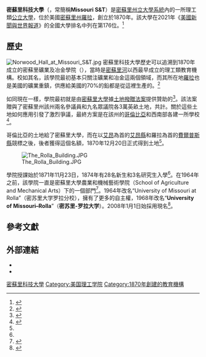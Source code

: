 {{Infobox university
|name=  Missouri University<br>of Science and Technology
|image=  [[File:University_of_Missouri_seal_bw.svg|200px]]
|tagline= Missouri's premier technological research university
|motto={{lang-la|Salus Populi}}（The Welfare of the People）
|established= 1870年
|type=  [[公立大學|公立大學]]<br>[[贈地大學|贈地大學]]
|endowment= [[美元|$]]1.36億（2013）<ref name="endowment">{{cite web |url=http://www.nacubo.org/Documents/EndowmentFiles/2013NCSEEndowmentMarket%20ValuesRevisedFeb142014.pdf |title=NCSE Public Tables Endowment Market Values |format=PDF |date=February 2014 |accessdate=October 22, 2014 |deadurl=yes |archiveurl=https://www.webcitation.org/6Pg7vCEwR?url=http://www.nacubo.org/Documents/EndowmentFiles/2013NCSEEndowmentMarket%20ValuesRevisedFeb142014.pdf |archivedate=2014年5月19日 |df= }}</ref>
|chancellor= Cheryl B. Schrader
|provost= Robert J. Marley
|faculty= 492（2012年秋）<ref name="faculty">{{cite web |url=http://ira.mst.edu/media/research/ira/documents/factbook12-13/facultyandstaff/Faculty%20Headcount%20by%20Status.pdf |format=PDF |title=Faculty Headcount by Status (Fall Semester 2012) |publisher=Missouri University of Science and Technology |accessdate=June 1, 2014 |archive-date=2016-03-04 |archive-url=https://web.archive.org/web/20160304041846/http://ira.mst.edu/media/research/ira/documents/factbook12-13/facultyandstaff/Faculty%20Headcount%20by%20Status.pdf |dead-url=no }}</ref>
|staff=  924（2012年秋）<ref name="2013 facts" />
|students= 8,642（2014年秋）<ref name="2013 facts">{{cite web |url=http://www.umsystem.edu/ums/about/facts/#rolla |title=Facts and Figures (Missouri University of Science and Technology) |publisher=University of Missouri |date=March 17, 2014 |accessdate=May 31, 2014 |archive-url=https://web.archive.org/web/20150721233659/http://www.umsystem.edu/ums/about/facts/#rolla |archive-date=2015-07-21 |dead-url=yes }}</ref><ref name="registrar2014">{{cite web |url=http://registrar.mst.edu/media/administrative/registrar/documents/enrollment/fs14grid.pdf |format=PDF |title=Enrollment Grid |publisher=Registrar (MU Science & Technology) |date=September 23, 2014 |accessdate=October 22, 2014 |archive-date=2015-03-30 |archive-url=https://web.archive.org/web/20150330085258/http://registrar.mst.edu/media/administrative/registrar/documents/enrollment/fs14grid.pdf |dead-url=no }}</ref><ref name="2012 facts">{{cite web |url=http://www.mst.edu/about |title=About |publisher=Missouri University of Science & Technology |accessdate=March 19, 2013 |archive-date=2015-04-03 |archive-url=https://web.archive.org/web/20150403100220/http://www.mst.edu/about/ |dead-url=no }}</ref>
|undergrad= 6,522（2014年秋）<ref name="registrar2013">{{cite web |url=http://registrar.mst.edu/media/administrative/registrar/documents/enrollment/fs13grid.pdf |format=PDF |title=Enrollment Grid - Registrar |date=September 17, 2013 |publisher=Missouri University of Science and Technology |accessdate=May 31, 2014 |archive-date=2014-05-31 |archive-url=https://web.archive.org/web/20140531162550/http://registrar.mst.edu/media/administrative/registrar/documents/enrollment/fs13grid.pdf |dead-url=no }}</ref>
|postgrad= 2,120（2014年秋）<ref name="registrar2014" />
|city=[[羅拉_(密蘇里州)|羅拉]]
|state= [[密蘇里州|密蘇里州]]
|country= 美國
|campus= 郊區，{{convert|284|acre|ha|1}}<ref name="Best College 2010-11">[http://colleges.usnews.rankingsandreviews.com/best-colleges/missouri-university-of-science-%26-technology-2517 Missouri University of Science & Technology] {{Wayback|url=http://colleges.usnews.rankingsandreviews.com/best-colleges/missouri-university-of-science-%26-technology-2517 |date=20120926000210 }}, ''[[U.S._News_&_World_Report|U.S. News & World Report]]''</ref>
|colors=  銀色、金色和綠色<ref>{{cite web |title=Colors |url=http://marketing.mst.edu/logos/colors/ |work=communications.mst.edu |publisher=Missouri S&T |accessdate=Dec 14, 2014 |quote=The official colors are silver and gold. |deadurl=yes |archiveurl=https://web.archive.org/web/20150117090455/http://marketing.mst.edu/logos/colors/ |archivedate=2015-01-17 }}</ref><br/>{{color box|#C0C0C0}} {{color box|#DFC463}} {{color box|#085706}}
|nickname= [[Missouri_S&T_Miners|Miners]]
|mascot= Joe Miner
|website= [http://www.mst.edu/ www.mst.edu]
|logo= [[File:Missouri_S&T_logo.svg|130px]]
}}

'''密蘇里科技大學'''（{{lang|en|Missouri University of Science and Technology}}，常簡稱'''Missouri S&T'''）是[[密蘇里州立大學系統|密蘇里州立大學系統]]內的一所理工類[[公立大學|公立大學]]，位於美國[[羅拉_(密蘇里州)|密蘇里州羅拉]]，創立於1870年。該大學在2021年《[[美國新聞與世界報道|美國新聞與世界報道]]》的全國大學排名中列在第176位。<ref name="USnews">{{cite web|title=Missouri University of Science and Technology|url=http://colleges.usnews.rankingsandreviews.com/best-colleges/missouri-university-science-2517|publisher=[[美國新聞與世界報道|美國新聞與世界報道]]|accessdate=2015-03-28|archive-date=2015-03-24|archive-url=https://web.archive.org/web/20150324225943/http://colleges.usnews.rankingsandreviews.com/best-colleges/missouri-university-science-2517|dead-url=no}}</ref>

==歷史==
[[File:Norwood_Hall_at_Missouri_S&T.jpg|thumb]]
密蘇里科技大學歷史可以追溯到1870年成立的密蘇里礦業及冶金學院（{{lang|en|Missouri School of Mines and Metallurgy}}），當時是[[密蘇里河|密蘇里河]]以西最早成立的理工類教育機構。校如其名，該學院最初基本只關注礦業和冶金這兩個領域，而其所在地[[羅拉_(密蘇里州)|羅拉]]也是美國的礦業重鎮，供應給美國的70%的鉛都是從這裡生產的。<ref name="doerunsumm">{{cite web
 |url= http://www.doerun.com/SEMO/tabid/94/language/en-US/Default.aspx
 |title= Southeast Missouri Mining and Milling
 |publisher= [[Doe_Run_Company|Doe Run Company]]
 |year= 2004
 |accessdate= 2010-04-05
 |archive-url= https://web.archive.org/web/20100302193311/http://www.doerun.com/SEMO/tabid/94/language/en-US/Default.aspx
 |archive-date= 2010-03-02
 |dead-url= yes
 }}</ref>

如同現在一樣，學院最初就是由[[密蘇里大學|密蘇里大學]]據[[土地撥贈法案|土地撥贈法案]]提供贊助的<ref>{{USC|7|304}}</ref>。該法案贈與了密蘇里州該州兩名參議員和九名眾議院各3萬英畝土地，共計{{convert|330,000|acre|ha sqmi|2|lk=on}}。關於這些土地如何應用引發了激烈爭議，最終方案是在該州的[[哥倫比亞_(密蘇里州)|哥倫比亞]]和西南部各建一所學校<ref name="archive1">{{cite web|url=http://www.archive.org/stream/historyoftheuniv009393mbp/historyoftheuniv009393mbp_djvu.txt |title=Full text of "History Of The University Of Missouri School Of Mines And Metallurgy 1871 1946" |publisher=Archive.org |date= |accessdate=2011-12-27}}</ref>。

哥倫比亞的土地給了密蘇里大學，而在以[[艾昂_(密蘇里州)|艾昂]]為首的[[艾昂縣_(密蘇里州)|艾昂縣]]和羅拉為首的[[費爾普斯縣_(密蘇里州)|費爾普斯縣]]競標之後，後者獲得這個名額，1870年12月20日正式得到土地<ref name="archive1"/>。

[[File:The_Rolla_Building.JPG|thumb]]

學院授課始於1871年11月23日，1874年有28名新生和3名研究生入學<ref name="archive1"/>。在1964年之前，該學院一直是密蘇里大學農業和機械藝術學院（School of Agriculture and Mechanical Arts）下的一個部門<ref>{{cite book |url=http://books.google.com/books?id=HblYAAAAMAAJ&pg=PA265&dq=%22Charles+P.+Williams%22+Rolla&hl=en&sa=X&ei=gen5TrmDDMLX0QHQn4DGBw&ved=0CFkQ6AEwBjgU#v=onepage&q=%22Charles%20P.%20Williams%22%20Rolla&f=false |title=James Sidney Rollins, memoir – William Benjamin Smith – Google Books |publisher=Books.google.com |date= |accessdate=2011-12-27 |archive-date=2013-05-09 |archive-url=https://web.archive.org/web/20130509034341/http://books.google.com/books?id=HblYAAAAMAAJ&pg=PA265&dq=%22Charles+P.+Williams%22+Rolla&hl=en&sa=X&ei=gen5TrmDDMLX0QHQn4DGBw&ved=0CFkQ6AEwBjgU#v=onepage&q=%22Charles%20P.%20Williams%22%20Rolla&f=false |dead-url=no }}</ref>。1964年改名“University of Missouri at Rolla”（密苏里大学罗拉分校），擁有了更多的自主權，1968年改名“'''University of Missouri–Rolla'''”（'''密苏里-罗拉大学'''）。2008年1月1日始採用現名<ref name=namechange>{{cite web |url=http://news.mst.edu/2007/04/curators_approve_umr_name_chan.html |title=Curators approve UMR name change |work=news.mst.edu |publisher=Missouri S&T Office of Public Relations |date=2007-04-06 |accessdate=2009-01-14 |archive-date=2009-08-17 |archive-url=https://web.archive.org/web/20090817044925/http://news.mst.edu/2007/04/curators_approve_umr_name_chan.html |dead-url=no }}</ref>。

==參考文獻==
{{Reflist|30em}}

==外部連結==

* {{Official website|http://www.mst.edu/}}
* {{URL|http://www.minerathletics.com|Official Athletics website}}

{{Coord|37.955544|-91.773513|region:US_type:edu|display=title}}

{{美國的理工學院}}

[[Category:密蘇里科技大學|]]
[[Category:美国理工学院|Category:美国理工学院]]
[[Category:1870年創建的教育機構|Category:1870年創建的教育機構]]